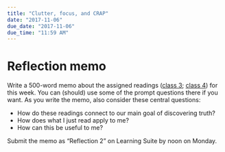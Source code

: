 ```yaml
---
title: "Clutter, focus, and CRAP"
date: "2017-11-06"
due_date: "2017-11-06"
due_time: "11:59 AM"
---
```


# Reflection memo

Write a 500-word memo about the assigned readings ([class 3](/reading/03-reading/); [class 4](/reading/04-reading/)) for this week. You can (should) use some of the prompt questions there if you want. As you write the memo, also consider these central questions:

- How do these readings connect to our main goal of discovering truth?
- How does what I just read apply to me?
- How can this be useful to me?

Submit the memo as "Reflection 2" on Learning Suite by noon on Monday.
